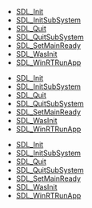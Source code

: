 <!-- DO NOT HAND-EDIT CATEGORY LISTS, THEY ARE AUTOGENERATED AND WILL BE OVERWRITTEN, BASED ON TAGS IN INDIVIDUAL PAGE FOOTERS. EDIT THOSE INSTEAD. -->
<!-- BEGIN CATEGORY LIST -->
* [[SDL_Init]]
* [[SDL_InitSubSystem]]
* [[SDL_Quit]]
* [[SDL_QuitSubSystem]]
* [[SDL_SetMainReady]]
* [[SDL_WasInit]]
* [[SDL_WinRTRunApp]]
<!-- END CATEGORY LIST -->
* [[SDL_Init]]
* [[SDL_InitSubSystem]]
* [[SDL_Quit]]
* [[SDL_QuitSubSystem]]
* [[SDL_SetMainReady]]
* [[SDL_WasInit]]
* [[SDL_WinRTRunApp]]
<!-- END CATEGORY LIST -->
* [[SDL_Init]]
* [[SDL_InitSubSystem]]
* [[SDL_Quit]]
* [[SDL_QuitSubSystem]]
* [[SDL_SetMainReady]]
* [[SDL_WasInit]]
* [[SDL_WinRTRunApp]]
<!-- END CATEGORY LIST -->
